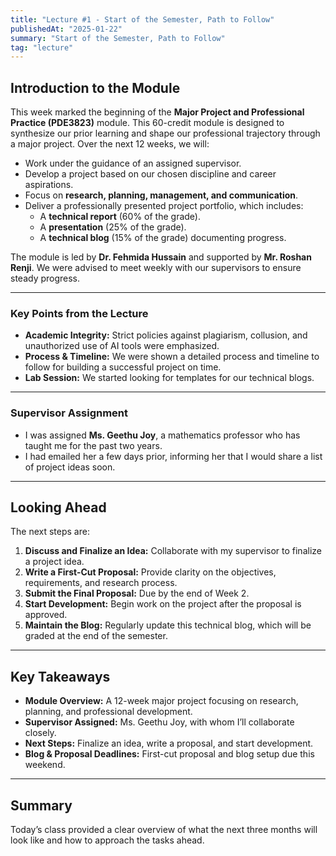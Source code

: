 ```yaml
---
title: "Lecture #1 - Start of the Semester, Path to Follow"
publishedAt: "2025-01-22"
summary: "Start of the Semester, Path to Follow"
tag: "lecture"
---
```


## Introduction to the Module

This week marked the beginning of the **Major Project and Professional Practice (PDE3823)** module. This 60-credit module is designed to synthesize our prior learning and shape our professional trajectory through a major project. Over the next 12 weeks, we will:
- Work under the guidance of an assigned supervisor.
- Develop a project based on our chosen discipline and career aspirations.
- Focus on **research, planning, management, and communication**.
- Deliver a professionally presented project portfolio, which includes:
  - A **technical report** (60% of the grade).
  - A **presentation** (25% of the grade).
  - A **technical blog** (15% of the grade) documenting progress.

The module is led by **Dr. Fehmida Hussain** and supported by **Mr. Roshan Renji**. We were advised to meet weekly with our supervisors to ensure steady progress.

---

### Key Points from the Lecture
- **Academic Integrity:** Strict policies against plagiarism, collusion, and unauthorized use of AI tools were emphasized.
- **Process & Timeline:** We were shown a detailed process and timeline to follow for building a successful project on time.
- **Lab Session:** We started looking for templates for our technical blogs.

---

### Supervisor Assignment
- I was assigned **Ms. Geethu Joy**, a mathematics professor who has taught me for the past two years.
- I had emailed her a few days prior, informing her that I would share a list of project ideas soon.

---

## Looking Ahead

The next steps are:
1. **Discuss and Finalize an Idea:** Collaborate with my supervisor to finalize a project idea.
2. **Write a First-Cut Proposal:** Provide clarity on the objectives, requirements, and research process.
3. **Submit the Final Proposal:** Due by the end of Week 2.
4. **Start Development:** Begin work on the project after the proposal is approved.
5. **Maintain the Blog:** Regularly update this technical blog, which will be graded at the end of the semester.

---

## Key Takeaways
- **Module Overview:** A 12-week major project focusing on research, planning, and professional development.
- **Supervisor Assigned:** Ms. Geethu Joy, with whom I’ll collaborate closely.
- **Next Steps:** Finalize an idea, write a proposal, and start development.
- **Blog & Proposal Deadlines:** First-cut proposal and blog setup due this weekend.

---

## Summary

Today’s class provided a clear overview of what the next three months will look like and how to approach the tasks ahead. 
